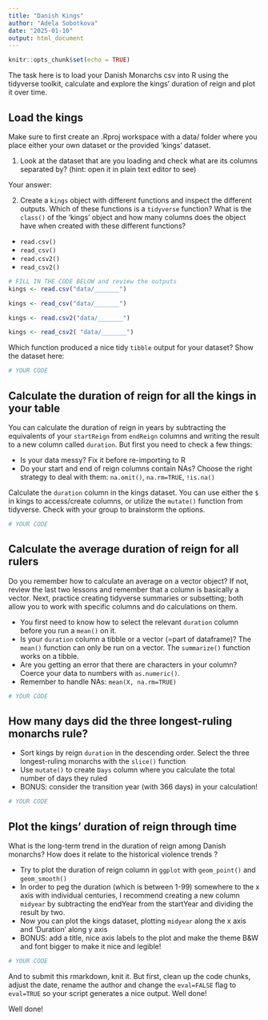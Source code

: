 ---
title: "Danish Kings"
author: "Adela Sobotkova"
date: "2025-01-10"
output: html_document
---

```{r setup, include=FALSE}
knitr::opts_chunk$set(echo = TRUE)
```


The task here is to load your Danish Monarchs csv into R using the tidyverse toolkit, calculate and explore the kings' duration of reign and plot it over time.

## Load the kings

Make sure to first create an .Rproj workspace with a data/ folder where you place either your own dataset or the provided ‘kings’ dataset. 

1. Look at the dataset that are you loading and check what are its columns separated by? (hint: open it in plain text editor to see)

Your answer:

2. Create a `kings` object with different functions and inspect the different outputs.
Which of these functions is a `tidyverse` function? What is the `class()` of the ‘kings’ object and how many columns does the object have when created with these different functions?

-  `read.csv()`
-  `read_csv()`
-  `read.csv2()` 
-  `read_csv2()`
```{r eval=FALSE}
# FILL IN THE CODE BELOW and review the outputs
kings <- read.csv("data/_______")

kings <- read_csv("data/_______")

kings <- read.csv2("data/_______")

kings <- read_csv2( "data/_______")
```

Which function produced a nice tidy `tibble` output for your dataset? Show the dataset here:

```{r}
# YOUR CODE
```


## Calculate the duration of reign for all the kings in your table
You can calculate the duration of reign in years by subtracting the equivalents of your `startReign` from `endReign` columns and writing the result to a new column called `duration`. But first you need to check a few things:

* Is your data messy? Fix it before re-importing to R
* Do your start and end of reign columns contain NAs? Choose the right strategy to deal with them: `na.omit()`, `na.rm=TRUE`, `!is.na()`


Calculate the `duration` column in the kings dataset. You can use either the `$` in kings to access/create columns, or utilize the `mutate()` function from tidyverse. Check with your group to brainstorm the options.

```{r}
# YOUR CODE
```

## Calculate the average duration of reign for all rulers
Do you remember how to calculate an average on a vector object? If not, review the last two lessons and remember that a column is basically a vector. Next, practice creating tidyverse summaries or subsetting; both allow you to work with specific columns and do calculations on them.

* You first need to know how to select the relevant `duration` column before you run a `mean()` on it.
* Is your `duration` column a tibble or a vector (=part of dataframe)? The `mean()` function can only be run on a vector. The `summarize()` function works on a tibble.
* Are you getting an error that there are characters in your column? Coerce your data to numbers with `as.numeric()`.
* Remember to handle NAs: `mean(X, na.rm=TRUE)`


```{r}
# YOUR CODE
```

## How many days did the three longest-ruling monarchs rule? 

* Sort kings by reign `duration` in the descending order. Select the three longest-ruling monarchs with the `slice()` function
* Use `mutate()` to create `Days` column where you calculate the total number of days they ruled
* BONUS: consider the transition year (with 366 days) in your calculation!

```{r}
# YOUR CODE
```


## Plot the kings' duration of reign through time

What is the long-term trend in the duration of reign among Danish monarchs? How does it relate to the historical violence trends ? 

* Try to plot the duration of reign column in `ggplot` with `geom_point()` and  `geom_smooth()`
* In order to peg the duration (which is between 1-99) somewhere to the x axis with individual centuries, I recommend creating a new column `midyear` by subtracting the endYear from the startYear and dividing the result by two.
* Now you can plot the kings dataset, plotting `midyear` along the x axis and 'Duration' along y axis
* BONUS: add a title, nice axis labels to the plot and make the theme B&W and font bigger to make it nice and legible!

```{r}
# YOUR CODE
```

And to submit this rmarkdown, knit it. But first, clean up the code chunks, adjust the date, rename the author and change the `eval=FALSE` flag to `eval=TRUE` so your script generates a nice output.
Well done!

Well done!
